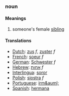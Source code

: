 ===noun===
====Meanings====
#someone's female [[sibling]]
====Translations====
*[[Dutch]]: [[zus]] ''f'', [[zuster]] ''f''
*[[French]]: [[soeur]] ''f''
*[[German]]: [[Schwester]] ''f''
*[[Hebrew]]: [[אחות]] ''f''
*[[Interlingua]]: [[soror]]
*[[Polish]]: [[siostra]] ''f''
*[[Portuguese]]: [[irm&auml;]]
*[[Spanish]]: [[hermana]]